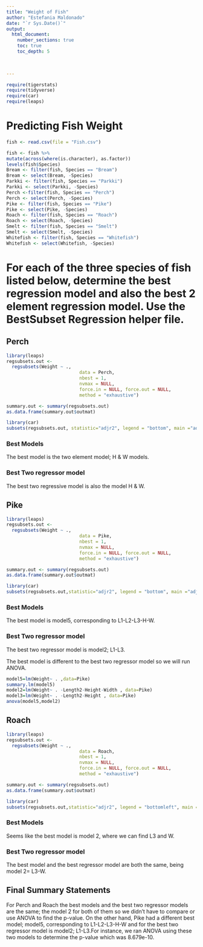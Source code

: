 ```yaml
---
title: "Weight of Fish"
author: "Estefania Maldonado"
date: "`r Sys.Date()`"  
output: 
  html_document:
    number_sections: true
    toc: true
    toc_depth: 5

 
    
---
```



```r
require(tigerstats)
require(tidyverse)
require(car)
require(leaps)
```

# Predicting Fish Weight
```r
fish <- read.csv(file = "Fish.csv")
```

```r
 
fish <- fish %>%
mutate(across(where(is.character), as.factor))
levels(fish$Species)
Bream <- filter(fish, Species == "Bream")
Bream <- select(Bream, -Species) 
Parkki <- filter(fish, Species == "Parkki")
Parkki <- select(Parkki, -Species) 
Perch <-filter(fish, Species == "Perch")
Perch <- select(Perch, -Species) 
Pike <- filter(fish, Species == "Pike")
Pike <- select(Pike, -Species) 
Roach <- filter(fish, Species == "Roach")
Roach <- select(Roach, -Species) 
Smelt <- filter(fish, Species == "Smelt")
Smelt <- select(Smelt, -Species) 
Whitefish <- filter(fish, Species == "Whitefish")
Whitefish <- select(Whitefish, -Species) 
```

# For each of the three species of fish listed below, determine the best regression model and also the best 2 element regression model. Use the BestSubset Regression helper file.


## Perch
```r
library(leaps)
regsubsets.out <-
  regsubsets(Weight ~ .,
                           data = Perch,
                           nbest = 1,
                           nvmax = NULL,
                           force.in = NULL, force.out = NULL,
                           method = "exhaustive")

summary.out <- summary(regsubsets.out)
as.data.frame(summary.out$outmat)
```

```r
library(car)
subsets(regsubsets.out, statistic="adjr2", legend = "bottom", main ="adjr2")
```


### Best Models

The best model is the two element model; H & W models.

### Best Two regressor model

The best two regressive model is also the model H & W.

## Pike

```r
library(leaps)
regsubsets.out <-
  regsubsets(Weight ~ .,
                           data = Pike,
                           nbest = 1,
                           nvmax = NULL,
                           force.in = NULL, force.out = NULL,
                           method = "exhaustive")

summary.out <- summary(regsubsets.out)
as.data.frame(summary.out$outmat)
```


```r
library(car)
subsets(regsubsets.out,statistic="adjr2", legend = "bottom", main ="adjr2")
```

### Best Models

The best model is model5, corresponding to L1-L2-L3-H-W.

### Best Two regressor model

The best two regressor model is model2; L1-L3.

The best model is different to the best two regressor model so we will run ANOVA.

```r
model5=lm(Weight~ . ,data=Pike)
summary.lm(model5)
model2=lm(Weight~ . -Length2-Height-Width , data=Pike)
model3=lm(Weight~ . -Length2-Height , data=Pike)
anova(model5,model2)
```


## Roach

```r
library(leaps)
regsubsets.out <-
  regsubsets(Weight ~ .,
                           data = Roach,
                           nbest = 1,
                           nvmax = NULL,
                           force.in = NULL, force.out = NULL,
                           method = "exhaustive")

summary.out <- summary(regsubsets.out)
as.data.frame(summary.out$outmat)
```

```r
library(car)
subsets(regsubsets.out,statistic="adjr2", legend = "bottomleft", main ="adjr2")
```

### Best Models
Seems like the best model is model 2, where we can find L3 and W.

### Best Two regressor model

The best model and the best regressor model are both the same, being model 2= L3-W.

## Final Summary Statements
For Perch and Roach the best models and the best two regressor models are the same; the model 2 for both of them so we didn't have to compare or use ANOVA to find the p-value. On the other hand, Pike had a different best model; model5, corresponding to L1-L2-L3-H-W and for the best two regressor model is model2; L1-L3.For instance, we ran ANOVA using these two models to determine the p-value which was 8.679e-10.

